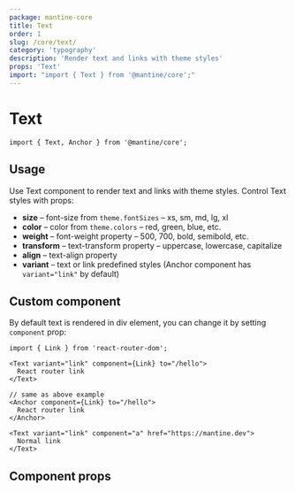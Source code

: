 ```yaml
---
package: mantine-core
title: Text
order: 1
slug: /core/text/
category: 'typography'
description: 'Render text and links with theme styles'
props: 'Text'
import: "import { Text } from '@mantine/core';"
---
```



# Text

<PageHeader source="mantine-core/src/Text/Text.tsx" docs="core/Text.mdx" package="@mantine/core" />

```tsx
import { Text, Anchor } from '@mantine/core';
```

## Usage

Use Text component to render text and links with theme styles. Control Text styles with props:

- **size** – font-size from `theme.fontSizes` – xs, sm, md, lg, xl
- **color** – color from `theme.colors` – red, green, blue, etc.
- **weight** – font-weight property – 500, 700, bold, semibold, etc.
- **transform** – text-transform property – uppercase, lowercase, capitalize
- **align** – text-align property
- **variant** – text or link predefined styles (Anchor component has `variant="link"` by default)

<TextBaseDemo />

## Custom component

By default text is rendered in div element, you can change it by setting `component` prop:

```tsx
import { Link } from 'react-router-dom';

<Text variant="link" component={Link} to="/hello">
  React router link
</Text>

// same as above example
<Anchor component={Link} to="/hello">
  React router link
</Anchor>

<Text variant="link" component="a" href="https://mantine.dev">
  Normal link
</Text>
```

## Component props

<PropsTable component="Text" />
